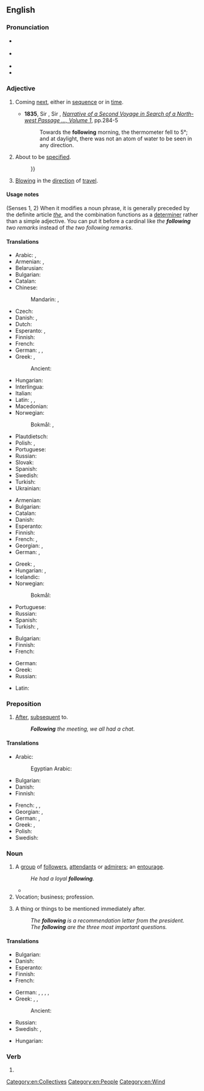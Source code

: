 ==English==

===Pronunciation===
* {{a|RP}} {{IPA|en|/ˈfɒləʊɪŋ/}}
* {{a|GenAm}} {{IPA|en|/ˈfɑloʊɪŋ/}}
* {{audio|en|en-us-following.ogg|Audio (US)}}
* {{hyphenation|en|fol|low|ing}}

===Adjective===
{{en-adj|-}}

# Coming [[next]], either in [[sequence]] or in [[time]].
#: {{syn|en|succeeding|Thesaurus:subsequent}}
#: {{ant|en|preceding|Thesaurus:former}}
#: {{ux|en|See the '''following''' section.}}
#* '''1835''', Sir {{w|John Ross (Arctic explorer)|John Ross}}, Sir {{w|James Clark Ross}}, ''[http://books.google.com.au/books?id=SdQBAAAAYAAJ Narrative of a Second Voyage in Search of a North-west Passage &hellip;, Volume 1]'', pp.284-5
#*: Towards the '''following''' morning, the thermometer fell to 5&deg;; and at daylight, there was not an atom of water to be seen in any direction.
# About to be [[specified]].
#: {{syn|en|undermentioned}}
#: {{ant|en|abovementioned|aforementioned|aforesaid}}
#: {{ux|en|The '''following''' words have no definition{{...}}}}
# {{lb|en|of a wind}} [[blowing|Blowing]] in the [[direction]] of [[travel]].
#: {{ux|en|The '''following''' wind sped us on our way.}}

====Usage notes====
(Senses 1, 2) When it modifies a noun phrase, it is generally preceded by the definite article ''[[the]]'', and the combination functions as a [[determiner]] rather than a simple adjective. You can put it before a cardinal like ''the '''following''' two remarks'' instead of ''the two following remarks''.

====Translations====
{{trans-top|next in sequence or time}}
* Arabic: {{qualifier|indefinite}} {{t|ar|تَالٍ}}, {{qualifier|definite}} {{t|ar|التَّالِي}}
* Armenian: {{t+|hy|հաջորդ}}, {{t|hy|հետևյալ}}
* Belarusian: {{t|be|насту́пны}}
* Bulgarian: {{t+|bg|сле́дващ}}
* Catalan: {{t+|ca|següent}}
* Chinese:
*: Mandarin: {{t+|cmn|下列|tr=xiàliè}}, {{t+|cmn|下|tr=xià}}
* Czech: {{t+|cs|následující}}
* Danish: {{t|da|følgende}}, {{t+|da|næste}}
* Dutch: {{t+|nl|volgende}}
* Esperanto: {{t|eo|sekvinta}}, {{t|eo|sekvanta}}
* Finnish: {{t+|fi|seuraava}}
* French: {{t+|fr|suivant}}
* German: {{t+|de|folgend}}, {{t+|de|anschließend}}, {{t+|de|nachstehend}}
* Greek: {{t+|el|ακόλουθος|m}}, {{t+|el|κάτωθι}}
*: Ancient: {{t|grc|ἀκόλουθος}}
{{trans-mid}}
* Hungarian: {{t+|hu|következő}}
* Interlingua: {{t|ia|sequente}}
* Italian: {{t+|it|seguente}}
* Latin: {{t|la|sequens}}, {{t|la|deinceps}}, {{t+|la|posterus}}
* Macedonian: {{t|mk|следен}}
* Norwegian:
*: Bokmål: {{t+|nb|følgende}}, {{t+|nb|påfølgende}}
* Plautdietsch: {{t|pdt|näakjst}}
* Polish: {{t+|pl|następny}}, {{t+|pl|następujący}}
* Portuguese: {{t+|pt|seguinte}}
* Russian: {{t+|ru|сле́дующий}}
* Slovak: {{t|sk|nasledujúci}}
* Spanish: {{t+|es|siguiente}}
* Swedish: {{t+|sv|följande}}
* Turkish: {{t+|tr|ertesi}}
* Ukrainian: {{t|uk|насту́пний}}
{{trans-bottom}}

{{trans-top|about to be specified}}
* Armenian: {{t|hy|հետևյալ}}
* Bulgarian: {{t+|bg|сле́ден}}
* Catalan: {{t+|ca|següent}}
* Danish: {{t+|da|næste}}
* Esperanto: {{t|eo|jena}}
* Finnish: {{t+|fi|seuraava}}
* French: {{t+|fr|suivant}}, {{t+|fr|ci-après}}
* Georgian: {{t|ka|შემდეგი}}, {{t|ka|შემდგომი}}
* German: {{t+|de|folgend}}, {{t+|de|nachstehend}}
{{trans-mid}}
* Greek: {{t+|el|εξής}}, {{t+|el|ακόλουθος|m}}
* Hungarian: {{t+|hu|következő}}, {{t+|hu|alábbi}}
* Icelandic: {{t|is|eftirfarandi}}
* Norwegian:
*: Bokmål: {{t+|nb|følgende}}
* Portuguese: {{t+|pt|seguinte}}
* Russian: {{t+|ru|сле́дующий}}
* Spanish: {{t+|es|próximo}}
* Turkish: {{t|tr|müteakkip}}, {{t+|tr|sonraki}}
{{trans-bottom}}

{{trans-top|wind blowing in the direction of travel}}
* Bulgarian: {{t|bg|попъ́тен}}
* Finnish: {{t+|fi|myötäinen}}
* French: {{t+|fr|favorable}}
{{trans-mid}}
* German: {{t+|de|folgend}}
* Greek: {{t+|el|ούριος|m}}
* Russian: {{t+|ru|попу́тный}}
{{trans-bottom}}

{{checktrans-top}}
* Latin: {{t-check|la|sequens}}
{{trans-mid}}
{{trans-bottom}}

===Preposition===
{{en-prep}}

# [[after|After]], [[subsequent]] to.
#: '' '''Following''' the meeting, we all had a chat.''

====Translations====
{{trans-top|subsequent to}}
* Arabic: {{t+|ar|بَعْد}}
*: Egyptian Arabic: {{t|arz|بعد|tr=baʿd|sc=Arab}}
* Bulgarian: {{t+|bg|след|sc=Cyrl}}
* Danish: {{t+|da|efter}}
* Finnish: {{t+|fi|jälkeen}}
{{trans-mid}}
* French: {{t+|fr|après}}, {{t|fr|postérieurement à}}, {{t+|fr|à la suite de}}
* Georgian: {{t|ka|შემდგომ}}, {{t|ka|შემდეგ}}
* German: {{t+|de|folgend}}, {{t+|de|nach}}
* Greek: {{t+|el|κατόπιν}}, {{t+|el|ακολούθως}}
* Polish: {{t+|pl|w ślad za}}
* Swedish: {{t+|sv|efter}}
{{trans-bottom}}

===Noun===
{{en-noun}}

# A [[group]] of [[follower]]s, [[attendant]]s or [[admirer]]s; an [[entourage]].
#: ''He had a loyal '''following'''.''
#* {{quote-journal
|en
|date=September 29, 2011
|author=Jon Smith
|title=Tottenham 3 - 1 Shamrock Rovers
|work=BBC Sport
|url=http://news.bbc.co.uk/sport2/hi/football/15014632.stm
|page=
|passage=And White Hart Lane was stunned when Rovers scored just five minutes after the restart in front of their away '''following'''.}}
# Vocation; business; profession.
# {{lb|en|with definite article, treated as singular or plural}} A thing or things to be mentioned immediately after.
#: ''The '''following''' is a recommendation letter from the president.''
#: ''The '''following''' are the three most important questions.''

====Translations====
{{trans-top|a group of followers}}
* Bulgarian: {{t+|bg|свита|f|sc=Cyrl}}
* Danish: {{t|da|følge|n}}
* Esperanto: {{t|eo|adeptaro}}
* Finnish: {{t|fi|kannattajakunta}}
* French: {{t+|fr|mouvance}}
{{trans-mid}}
* German: {{t+|de|Anhänger|f-p}}, {{t|de|Anhängerschaft|f}}, {{t+|de|Gefolge|n}}, {{t+|de|Gefolgschaft|f}}, {{t+|de|Fangemeinde|f}}
* Greek: {{t+|el|ακολουθία|f}}, {{t+|el|συνοδεία|f}}, {{t+|el|κοινό|n}}
*: Ancient: {{t|grc|ἀκολουθία|f}}
* Russian: {{t+|ru|аудито́рия|f}}
* Swedish: {{t+|sv|följe|n}}, {{t+|sv|anhängare|c-p}}
{{trans-bottom}}

{{trans-top|a thing or things to be mentioned immediately after}}
{{trans-mid}}
* Hungarian: {{t|hu|alábbiak|p}}
{{trans-bottom}}

===Verb===
{{head|en|verb form}}

# {{present participle of|en|follow|nocat=1}}

[[Category:en:Collectives]]
[[Category:en:People]]
[[Category:en:Wind]]